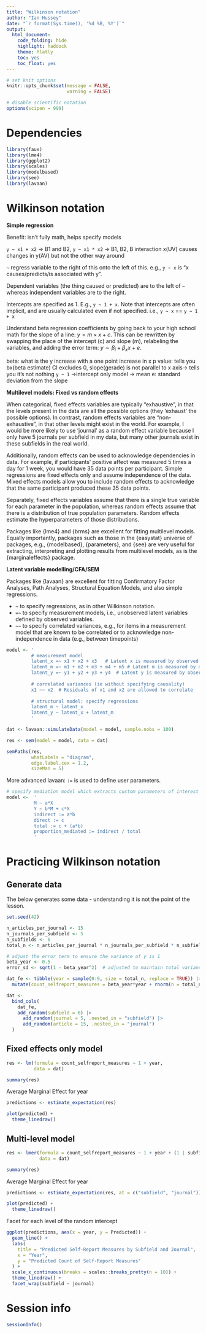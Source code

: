 ```yaml
---
title: "Wilkinson notation"
author: "Ian Hussey"
date: "`r format(Sys.time(), '%d %B, %Y')`"
output:
  html_document:
    code_folding: hide
    highlight: haddock
    theme: flatly
    toc: yes
    toc_float: yes
---
```


```r

# set knit options
knitr::opts_chunk$set(message = FALSE,
                      warning = FALSE)

# disable scientific notation
options(scipen = 999) 

```

# Dependencies

```r

library(faux)
library(lme4)
library(ggplot2)
library(scales)
library(modelbased)
library(see)
library(lavaan)

```

# Wilkinson notation

**Simple regression**

Benefit: isn't fully math, helps specify models 

`y ~ x1 + x2` -> B1 and B2, `y ~ x1 * x2` -> B1, B2, B interaction x(UV) causes changes in y(AV) but not the other way around 

`~` regress variable to the right of this onto the left of this. e.g., `y ~ x` is "x causes/predicts/is associated with y". 

Dependent variables (the thing caused or predicted) are to the left of `~` whereas independent variables are to the right.

Intercepts are specified as 1. E.g., `y ~ 1 + x`. Note that intercepts are often implicit, and are usually calculated even if not specified. i.e., `y ~ x` == `y ~ 1 + x`

Understand beta regression coefficients by going back to your high school math for the slope of a line: $y = m \times x + c$. This can be rewritten by swapping the place of the intercept (c) and slope (m), relabeling the variables, and adding the error term: $y \sim \beta_i + \beta_xx + e$.
 
beta: what is the y increase with a one point increase in x 
p value: tells you bx(beta estimate) CI excludes 0, slope(gerade) is not parallel to x axis-> tells you it's not nothing 
`y ~ 1 ` ->intercept only model -> mean 
e: standard deviation from the slope 


**Multilevel models: Fixed vs random effects**

When categorical, fixed effects variables are typically "exhaustive", in that the levels present in the data are all the possible options (they 'exhaust' the possible options). In contrast, random effects variables are "non-exhaustive", in that other levels might exist in the world. For example, I would be more likely to use 'journal' as a random effect variable because I only have 5 journals per subfield in my data, but many other journals exist in these subfields in the real world.

Additionally, random effects can be used to acknowledge dependencies in data. For example, if participants' positive affect was measured 5 times a day for 1 week, you would have 35 data points per participant. Simple regressions are fixed effects only and assume independence of the data. Mixed effects models allow you to include random effects to acknowledge that the same participant produced these 35 data points. 

Separately, fixed effects variables assume that there is a single true variable for each parameter in the population, whereas random effects assume that there is a distribution of true population parameters. Random effects estimate the hyperparameters of those distributions. 

Packages like {lme4} and {brms} are excellent for fitting multilevel models. Equally importantly, packages such as those in the {easystat} universe of packages, e.g., {modelbased}, {parameters}, and {see} are very useful for extracting, interpreting and plotting results from multilevel models, as is the {marginaleffects} package. 


**Latent variable modelling/CFA/SEM**

Packages like {lavaan} are excellent for fitting Confirmatory Factor Analyses, Path Analyses, Structural Equation Models, and also simple regressions. 

- `~` to specify regressions, as in other Wilkinson notation.
- `=~` to specify measurement models, i.e., unobserved latent variables defined by observed variables. 
- `~~` to specify correlated variances, e.g., for items in a measurement model that are known to be correlated or to acknowledge non-independence in data (e.g., between timepoints)

```r

model <- '
         # measurement model
         latent_x =~ x1 + x2 + x3   # Latent x is measured by observed variables x1, x2, and x3
         latent_m =~ m1 + m2 + m3 + m4 + m5 # Latent m is measured by observed variables y1, y2, y3 and y4
         latent_y =~ y1 + y2 + y3 + y4  # Latent y is measured by observed variables y1, y2, y3 and y4
         
         # correlated variances (ie without specifying causality)
         x1 ~~ x2  # Residuals of x1 and x2 are allowed to correlate
         
         # structural model: specify regressions
         latent_m ~ latent_x        
         latent_y ~ latent_x + latent_m  
         '

```


```r

dat <- lavaan::simulateData(model = model, sample.nobs = 100) 

res <- sem(model = model, data = dat) 

semPaths(res, 
         whatLabels = "diagram", 
         edge.label.cex = 1.2, 
         sizeMan = 5)

```

More advanced lavaan: `:=` is used to define user parameters.

```r

# specify mediation model which extracts custom parameters of interest
model <-  '
          M ~ a*X
          Y ~ b*M + c*X
          indirect := a*b
          direct := c
          total := c + (a*b)
          proportion_mediated := indirect / total
          '

```

# Practicing Wilkinson notation 

## Generate data

The below generates some data - understanding it is not the point of the lesson.

```r

set.seed(42)

n_articles_per_journal <- 15
n_journals_per_subfield <- 5
n_subfields <- 6
total_n <- n_articles_per_journal * n_journals_per_subfield * n_subfields

# adjust the error term to ensure the variance of y is 1
beta_year <- 0.5
error_sd <- sqrt(1 - beta_year^2)  # adjusted to maintain total variance of 1

dat_fe <- tibble(year = sample(0:9, size = total_n, replace = TRUE)) |>
  mutate(count_selfreport_measures = beta_year*year + rnorm(n = total_n, mean = 3, sd = error_sd)) 

dat <- 
  bind_cols(
    dat_fe,
    add_random(subfield = 6) |>
      add_random(journal = 5, .nested_in = "subfield") |>
      add_random(article = 15, .nested_in = "journal")
  ) 

```

## Fixed effects only model

```r

res <- lm(formula = count_selfreport_measures ~ 1 + year,
          data = dat)

summary(res)

```

Average Marginal Effect for year

```r

predictions <- estimate_expectation(res)

plot(predicted) +
  theme_linedraw()

```

## Multi-level model

```r

res <- lmer(formula = count_selfreport_measures ~ 1 + year + (1 | subfield/journal),#(1 | subfield/journal) is the random effects, the more RE the wider and unpräziser the 95% CI becomes but allowes more general predictions, variation depending on which journal in which subfield  
            data = dat)

summary(res)

```

Average Marginal Effect for year

```r

predictions <- estimate_expectation(res, at = c("subfield", "journal"))

plot(predicted) +
  theme_linedraw()

```

Facet for each level of the random intercept

```r

ggplot(predictions, aes(x = year, y = Predicted)) +
  geom_line() +
  labs(
    title = "Predicted Self-Report Measures by Subfield and Journal",
    x = "Year",
    y = "Predicted Count of Self-Report Measures"
  ) +
  scale_x_continuous(breaks = scales::breaks_pretty(n = 10)) +
  theme_linedraw() +
  facet_wrap(subfield ~ journal)

```

# Session info

```r

sessionInfo()

```



